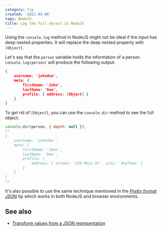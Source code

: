 ```yaml
---
category: Tip
created: '2021-03-06'
tags: NodeJS
title: Log the full object in NodeJS
---
```


Using the `console.log` method in NodeJS might not be ideal if the input has deep nested properties. It will replace the deep nested property with `[Object]`.

Let's say that the `person` variable holds the information of a person. `console.log(person)` will produce the following output:

```json
{
    username: 'johndoe',
    meta: {
        firstName: 'John',
        lastName: 'Doe',
        profile: { address: [Object] }
    }
}
```

To get rid of `[Object]`, you can use the `console.dir` method to see the full object:

```js
console.dir(person, { depth: null });
/*
{
    username: 'johndoe',
    meta: {
        firstName: 'John',
        lastName: 'Doe',
        profile: {
            address: { street: '123 Main St', city: 'AnyTown' }
        }
    }
}
*/
```

It's also possible to use the same technique mentioned in the [_Pretty format JSON_](https://phuoc.ng/collection/tips/pretty-format-json) tip which works in both NodeJS and browser environments.

## See also

-   [Transform values from a JSON representation](https://phuoc.ng/collection/tips/transform-values-from-a-json-representation)

